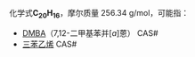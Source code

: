 {{DISPLAYTITLE:C<sub>20</sub>H<sub>16</sub>}}

{{MolFormDisambigNav|C=20|H=16}}
化学式'''C<sub>20</sub>H<sub>16</sub>'''，摩尔质量 256.34 g/mol，可能指：

* [[DMBA|DMBA]]（7,12-二甲基苯并[''a'']蒽） CAS#{{CAS|57-97-6}}
* [[三苯乙烯|三苯乙烯]] CAS#{{CAS|58-72-0}}

{{MolFormDisambig}}